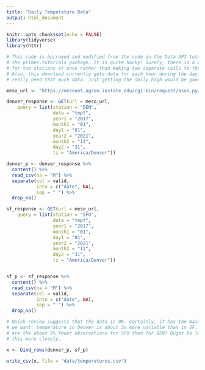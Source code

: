 ```yaml
---
title: "Daily Temperature Data"
output: html_document
---
```


```r
knitr::opts_chunk$set(echo = FALSE)
library(tidyverse)
library(httr)

```

```r
# This code is borrowed and modified from the code in the Data API tutorial in
# the primer.tutorials package. It is quite hacky! Surely, there is a way to ask
# for two stations at once rather than making two separate calls to the API.
# Also, this download currently gets data for each hour during the day. I don't
# really need that much data. Just getting the daily high would be good enough.

meso_url <- "https://mesonet.agron.iastate.edu/cgi-bin/request/asos.py/"

denver_response <- GET(url = meso_url,
    query = list(station = "DEN",
                 data = "tmpf",
                 year1 = "2017",
                 month1 = "01",
                 day1 = "01",
                 year2 = "2021",
                 month2 = "12",
                 day2 = "31",
                 tz = "America/Denver"))

denver_p <- denver_response %>%
  content() %>% 
  read_csv(na = "M") %>% 
  separate(col = valid,
           into = c("date", NA),
           sep = " ") %>% 
  drop_na()

sf_response <- GET(url = meso_url,
    query = list(station = "SFO",
                 data = "tmpf",
                 year1 = "2017",
                 month1 = "01",
                 day1 = "01",
                 year2 = "2021",
                 month2 = "12",
                 day2 = "31",
                 tz = "America/Denver"))


sf_p <- sf_response %>%
  content() %>% 
  read_csv(na = "M") %>% 
  separate(col = valid,
           into = c("date", NA),
           sep = " ") %>% 
  drop_na()

# Quick review suggests that the data is OK. Certainly, it has the main feature
# we want: temperature in Denver is about 3x more variable than in SF. But why
# are the about 5% fewer observations for SFO then for DEN? Ought to look at
# this more closely.

x <- bind_rows(denver_p, sf_p)

write_csv(x, file = "data/temperatures.csv")
 
```

